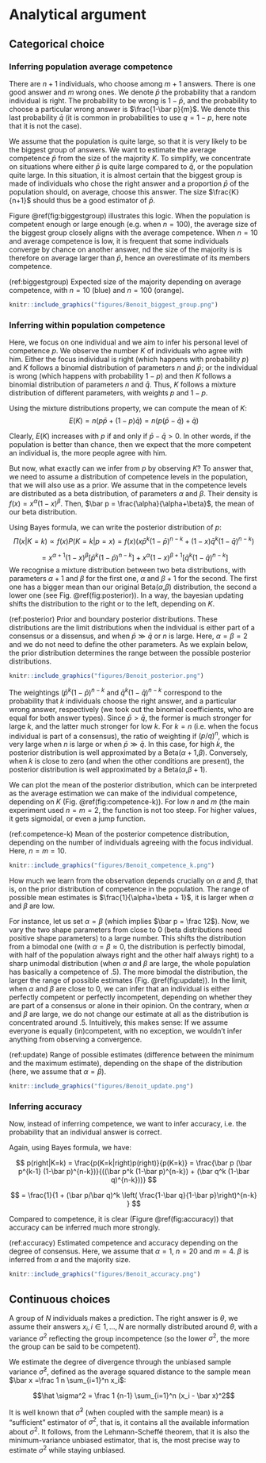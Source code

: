 # Analytical argument {#analytical}

## Categorical choice

### Inferring population average competence 

There are $n+1$ individuals, who choose among $m+1$ answers. There is one good answer and $m$ wrong ones. We denote $\bar p$ the probability that a random individual is right. The probability to be wrong is $1-\bar p$, and the probability to choose a particular wrong answer is $\frac{1-\bar p}{m}$. We denote this last probability $\bar q$ (it is common in probabilities to use $q=1-p$, here note that it is not the case).

We assume that the population is quite large, so that it is very likely to be the biggest group of answers. We want to estimate the average competence $\bar p$ from the size of the majority $K$. To simplify, we concentrate on situations where either $\bar p$ is quite large compared to $\bar q$, or the population quite large. In this situation, it is almost certain that the biggest group is made of individuals who chose the right answer and a proportion $\bar p$ of the population should, on average, choose this answer. The size $\frac{K}{n+1}$ should thus be a good estimator of $\bar p$.

Figure \@ref(fig:biggestgroup) illustrates this logic. When the population is competent enough or large enough (e.g. when $n=100$), the average size of the biggest group closely aligns with the average competence. When $n=10$ and average competence is low, it is frequent that some individuals converge by chance on another answer, nd the size of the majority is is therefore on average larger than $\bar p$, hence an overestimate of its members competence.

(ref:biggestgroup) Expected size of the majority depending on average competence, with $n=10$ (blue) and $n=100$ (orange). 

```r
knitr::include_graphics("figures/Benoit_biggest_group.png")
```

### Inferring within population competence

Here, we focus on one individual and we aim to infer his personal level of competence $p$. We observe the number $K$ of individuals who agree with him. Either the focus individual is right (which happens with probability $p$) and $K$ follows a binomial distribution of parameters $n$ and $\bar p$; or the individual is wrong (which happens with probability $1-p$) and then $K$ follows a binomial distribution of parameters $n$ and $\bar q$. Thus, $K$ follows a mixture distribution of different parameters, with weights $p$ and $1-p$.

Using the mixture distributions property, we can compute the mean of $K$:
$$
E(K) = n(p \bar p + (1-p)\bar q) = n(p (\bar p - \bar q) + \bar q)
$$

Clearly, $E(K)$ increases with $p$ if and only if $\bar p - \bar q > 0$. In other words, if the population is better than chance, then we expect that the more competent an individual is, the more people agree with him.

But now, what exactly can we infer from $p$ by observing $K$? To answer that, we need to assume a distribution of competence levels in the population, that we will also use as a prior. We assume that in the competence levels  are distributed as a beta distribution, of parameters $\alpha$ and $\beta$. Their density is $f(x) = x^\alpha(1-x)^\beta$. Then, $\bar p = \frac{\alpha}{\alpha+\beta}$, the mean of our beta distribution.

Using Bayes formula, we can write the posterior distribution of $p$:
$$
\Pi(x|K=k) \propto f(x)P(K=k|p=x) = f(x)(x\bar p^k(1-\bar p)^{n-k} + (1-x)\bar q^k (1-\bar q)^{n-k})
$$

$$
= x^{\alpha+1}(1-x)^\beta[\bar p^k(1-\bar p)^{n-k}] + x^{\alpha}(1-x)^{\beta+1} [\bar q^k (1-\bar q)^{n-k}]
$$
We recognise a mixture distribution between two beta distributions, with parameters $\alpha+1$ and $\beta$ for the first one, $\alpha$ and $\beta + 1$ for the second. The first one has a bigger mean than our original Beta($\alpha$,$\beta$) distribution, the second a lower one (see Fig. \@ref(fig:posterior)). In a way, the bayesian updating shifts the distribution to the right or to the left, depending on $K$.

(ref:posterior) Prior and boundary posterior distributions. These distributions are the limit distributions when the individual is either part of a consensus or a dissensus, and when $\bar p \gg \bar q$ or $n$ is large. Here, $\alpha=\beta=2$ and we do not need to define the other parameters. As we explain below, the prior distribution determines the range between the possible posterior distributions. 

```r
knitr::include_graphics("figures/Benoit_posterior.png")
```

The weightings ($\bar p^k(1-\bar p)^{n-k}$ and $\bar q^k (1-\bar q)^{n-k}$ correspond to the probability that $k$ individuals choose the right answer, and a particular wrong answer, respectively (we took out the binomial coefficients, who are equal for both answer types). Since $\bar p > \bar q$, the former is much stronger for large $k$, and the latter much stronger for low $k$. For $k=n$ (i.e. when the focus individual is part of a consensus), the ratio of weighting if $(p/q)^n$, which is very large when $n$ is large or when $\bar p \gg \bar q$. In this case, for high $k$, the posterior distribution is well approximated by a Beta($\alpha+1$,$\beta$). Conversely, when $k$ is close to zero (and when the other conditions are present), the posterior distribution is well approximated by a Beta($\alpha$,$\beta+1$).

We can plot the mean of the posterior distribution, which can be interpreted as the average estimation we can make of the individual competence, depending on $K$ (Fig. \@ref(fig:competence-k)). For low $n$ and $m$ (the main experiment used $n=m=2$, the function is not too steep. For higher values, it gets sigmoidal, or even a jump function.

(ref:competence-k) Mean of the posterior competence distribution, depending on the number of individuals agreeing with the focus individual. Here, $n=m=10$. 

```r
knitr::include_graphics("figures/Benoit_competence_k.png")
```

How much we learn from the observation depends crucially on $\alpha$ and $\beta$, that is, on the prior distribution of competence in the population. The range of possible mean estimates is $\frac{1}{\alpha+\beta + 1}$, it is larger when $\alpha$ and $\beta$ are low.

For instance, let us set $\alpha=\beta$ (which implies $\bar p = \frac 12$). Now, we vary the two shape parameters from close to 0 (beta distributions need positive shape parameters) to a large number. This shifts the distribution from a bimodal one (with $\alpha=\beta \approx 0$, the distribution is perfectly bimodal, with half of the population always right and the other half always right) to a sharp unimodal distribution (when $\alpha$ and $\beta$ are large, the whole population has basically a competence of .5). The more bimodal the distribution, the larger the range of possible estimates (Fig. \@ref(fig:update)). In the limit, when $\alpha$ and $\beta$ are close to 0, we can infer that an individual is either perfectly competent or perfectly incompetent, depending on whether they are part of a consensus or alone in their opinion. On the contrary, when $\alpha$ and $\beta$ are large, we do not change our estimate at all as the distribution is concentrated around .5. Intuitively, this makes sense: If we assume everyone is equally (in)competent, with no exception, we wouldn't infer anything from observing a convergence. 

(ref:update) Range of possible estimates (difference between the minimum and the maximum estimate), depending on the shape of the distribution (here, we assume that $\alpha=\beta$). 

```r
knitr::include_graphics("figures/Benoit_update.png")
```

### Inferring accuracy

Now, instead of inferring competence, we want to infer accuracy, i.e. the probability that an individual answer is correct. 

Again, using Bayes formula, we have:

$$
p(right|K=k) = \frac{p(K=k|right)p(right)}{p(K=k)} = \frac{\bar p (\bar p^{k-1} (1-\bar p)^{n-k})}{((\bar p^k (1-\bar p)^{n-k}) + (\bar q^k (1-\bar q)^{n-k}))} 
$$

$$
= \frac{1}{1 +  (\bar p/\bar q)^k \left( \frac{1-\bar q}{1-\bar p}\right)^{n-k} }
$$

Compared to competence, it is  clear (Figure \@ref(fig:accuracy)) that accuracy can be inferred much more strongly.

(ref:accuracy) Estimated competence and accuracy depending on the degree of consensus. Here, we assume that $\alpha=1$, $n=20$ and $m=4$. $\beta$ is inferred from $\alpha$ and the majority size.

```r
knitr::include_graphics("figures/Benoit_accuracy.png")
```

## Continuous choices

A group of $N$ individuals makes a prediction. The right answer is $\theta$, we assume their answers $x_i, i \in 1,…,N$ are normally distributed around $\theta$, with a variance $\sigma^2$ reflecting the group incompetence (so the lower $\sigma^2$, the more the group can be said to be competent).

We estimate the degree of divergence through the unbiased sample variance $\hat \sigma^2$, defined as the average squared distance to the sample mean $\bar x =\frac 1 n \sum_{i=1}^n x_i$:

$$\hat \sigma^2 = \frac 1 {n-1} \sum_{i=1}^n (x_i - \bar x)^2$$

It is well known that $\hat \sigma^2$ (when coupled with the sample mean) is a "sufficient" estimator of $\sigma^2$, that is, it contains all the available information about $\sigma^2$. It follows, from the Lehmann-Scheffé theorem, that it is also the minimum-variance unbiased estimator, that is, the most precise way to estimate $\sigma^2$ while staying unbiased. 

















